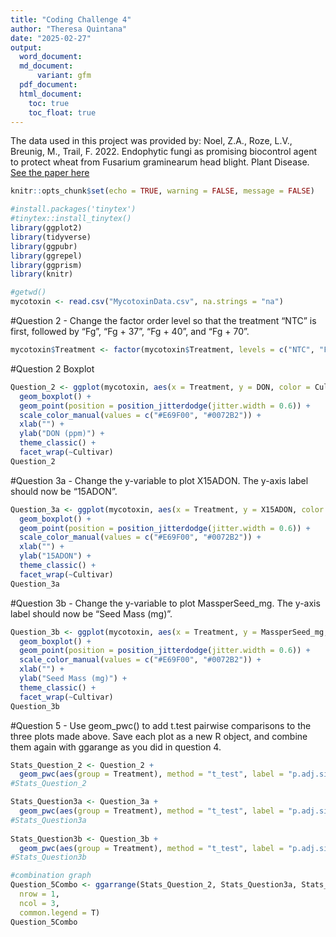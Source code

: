 ```yaml
---
title: "Coding Challenge 4"
author: "Theresa Quintana"
date: "2025-02-27"
output:
  word_document:
  md_document:
      variant: gfm
  pdf_document:
  html_document:
    toc: true
    toc_float: true
---
```


The data used in this project was provided by: Noel, Z.A., Roze, L.V., Breunig, M., Trail, F. 2022. Endophytic fungi as promising biocontrol agent to protect wheat from Fusarium graminearum head blight. Plant Disease.
[See the paper here](https://doi.org/10.1094/PDIS-06-21-1253-RE)

```r
knitr::opts_chunk$set(echo = TRUE, warning = FALSE, message = FALSE)
```


```r
#install.packages('tinytex')
#tinytex::install_tinytex()
library(ggplot2)
library(tidyverse)
library(ggpubr)
library(ggrepel)
library(ggprism)
library(knitr)

#getwd()
mycotoxin <- read.csv("MycotoxinData.csv", na.strings = "na")
```

#Question 2 - Change the factor order level so that the treatment “NTC” is first, followed by “Fg”, “Fg + 37”, “Fg + 40”, and “Fg + 70". 
```r
mycotoxin$Treatment <- factor(mycotoxin$Treatment, levels = c("NTC", "Fg", "Fg + 37", "Fg + 40", "Fg + 70"), ordered = TRUE)
```

#Question 2 Boxplot
```r
Question_2 <- ggplot(mycotoxin, aes(x = Treatment, y = DON, color = Cultivar)) +
  geom_boxplot() +
  geom_point(position = position_jitterdodge(jitter.width = 0.6)) +
  scale_color_manual(values = c("#E69F00", "#0072B2")) +
  xlab("") +
  ylab("DON (ppm)") +
  theme_classic() +
  facet_wrap(~Cultivar)
Question_2
```

#Question 3a - Change the y-variable to plot X15ADON. The y-axis label should now be “15ADON”.
```r
Question_3a <- ggplot(mycotoxin, aes(x = Treatment, y = X15ADON, color = Cultivar)) +
  geom_boxplot() +
  geom_point(position = position_jitterdodge(jitter.width = 0.6)) +
  scale_color_manual(values = c("#E69F00", "#0072B2")) +
  xlab("") +
  ylab("15ADON") +
  theme_classic() +
  facet_wrap(~Cultivar)
Question_3a
```

#Question 3b - Change the y-variable to plot MassperSeed_mg. The y-axis label should now be “Seed Mass (mg)”. 
```r
Question_3b <- ggplot(mycotoxin, aes(x = Treatment, y = MassperSeed_mg, color = Cultivar)) +
  geom_boxplot() +
  geom_point(position = position_jitterdodge(jitter.width = 0.6)) +
  scale_color_manual(values = c("#E69F00", "#0072B2")) +
  xlab("") +
  ylab("Seed Mass (mg)") +
  theme_classic() +
  facet_wrap(~Cultivar)
Question_3b
```


#Question 5 - Use geom_pwc() to add t.test pairwise comparisons to the three plots made above. Save each plot as a new R object, and combine them again with ggarange as you did in question 4. 
```r
Stats_Question_2 <- Question_2 +
  geom_pwc(aes(group = Treatment), method = "t_test", label = "p.adj.signif")
#Stats_Question_2

Stats_Question3a <- Question_3a +
  geom_pwc(aes(group = Treatment), method = "t_test", label = "p.adj.signif")
#Stats_Question3a
  
Stats_Question3b <- Question_3b +
  geom_pwc(aes(group = Treatment), method = "t_test", label = "p.adj.signif")
#Stats_Question3b

#combination graph
Question_5Combo <- ggarrange(Stats_Question_2, Stats_Question3a, Stats_Question3b, labels = "auto",
  nrow = 1,
  ncol = 3, 
  common.legend = T)
Question_5Combo
```